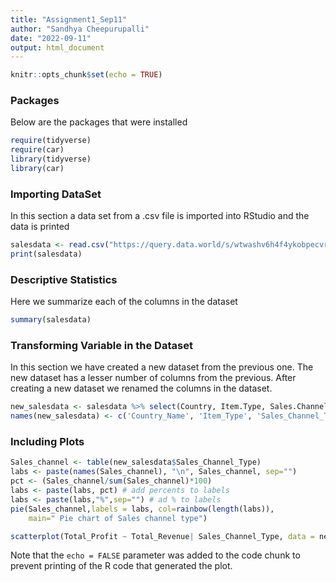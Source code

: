 ---
title: "Assignment1_Sep11"
author: "Sandhya Cheepurupalli"
date: "2022-09-11"
output: html_document
---

```{r setup, include=FALSE}
knitr::opts_chunk$set(echo = TRUE)
```

### Packages

Below are the packages that were installed

```{r eval=TRUE}
require(tidyverse)
require(car)
library(tidyverse)
library(car)

```
### Importing DataSet
In this section a data set from a .csv file is imported into RStudio and the data is printed

```{r Importing DataSet}
salesdata <- read.csv("https://query.data.world/s/wtwashv6h4f4ykobpecvrfo3ejwqts", header=TRUE, stringsAsFactors=FALSE);
print(salesdata)
```
### Descriptive Statistics
Here we summarize each of the columns in the dataset
```{r Descriptive}
summary(salesdata)
```
### Transforming Variable in the Dataset
In this section we have created a new dataset from the previous one. The new dataset has a lesser number of columns from the previous. After creating a new dataset we renamed the columns in the dataset.

```{r Descriptive Statistics}
new_salesdata <- salesdata %>% select(Country, Item.Type, Sales.Channel, Units.Sold, Unit.Price, Unit.Cost, Total.Revenue, Total.Profit)
names(new_salesdata) <- c('Country_Name', 'Item_Type', 'Sales_Channel_Type', 'Units_Sold', 'Unit_Price', 'Unit_Cost', 'Total_Revenue', 'Total_Profit')
```

### Including Plots 


```{r Plots}
Sales_channel <- table(new_salesdata$Sales_Channel_Type)
labs <- paste(names(Sales_channel), "\n", Sales_channel, sep="")
pct <- (Sales_channel/sum(Sales_channel)*100)
labs <- paste(labs, pct) # add percents to labels
labs <- paste(labs,"%",sep="") # ad % to labels
pie(Sales_channel,labels = labs, col=rainbow(length(labs)),
    main=" Pie chart of Sales channel type")

scatterplot(Total_Profit ~ Total_Revenue| Sales_Channel_Type, data = new_salesdata)
```

Note that the `echo = FALSE` parameter was added to the code chunk to prevent printing of the R code that generated the plot.
